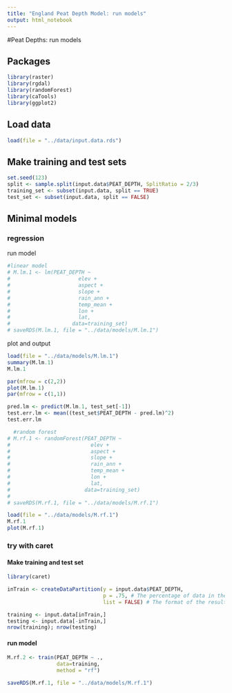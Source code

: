 ```yaml
---
title: "England Peat Depth Model: run models"
output: html_notebook
---
```


#Peat Depths: run models

## Packages 
```r
library(raster)
library(rgdal)
library(randomForest)
library(caTools)
library(ggplot2)
```

## Load data
```r
load(file = "../data/input.data.rds")
```


## Make training and test sets

```r
set.seed(123)
split <- sample.split(input.data$PEAT_DEPTH, SplitRatio = 2/3)
training_set <- subset(input.data, split == TRUE)
test_set <- subset(input.data, split == FALSE)
```


## Minimal models

### regression

run model
```r
#linear model
# M.lm.1 <- lm(PEAT_DEPTH ~ 
#                      elev + 
#                      aspect + 
#                      slope + 
#                      rain_ann + 
#                      temp_mean +
#                      lon +
#                      lat, 
#                    data=training_set)
# saveRDS(M.lm.1, file = "../data/models/M.lm.1")
```

plot and output
```r
load(file = "../data/models/M.lm.1")
summary(M.lm.1)
M.lm.1

par(mfrow = c(2,2))
plot(M.lm.1)
par(mfrow = c(1,1))

pred.lm <- predict(M.lm.1, test_set[-1])  
test.err.lm <- mean((test_set$PEAT_DEPTH - pred.lm)^2)  
test.err.lm
```


```r
  #random forest
# M.rf.1 <- randomForest(PEAT_DEPTH ~ 
#                          elev + 
#                          aspect + 
#                          slope + 
#                          rain_ann + 
#                          temp_mean +
#                          lon +
#                          lat, 
#                        data=training_set)  
# 
# saveRDS(M.rf.1, file = "../data/models/M.rf.1")
```


```r
load(file = "../data/models/M.rf.1")
M.rf.1
plot(M.rf.1)
```

### try with caret


#### Make training and test set
```r
library(caret)

inTrain <- createDataPartition(y = input.data$PEAT_DEPTH, 
                               p = .75, # The percentage of data in the training set
                               list = FALSE) # The format of the results

training <- input.data[inTrain,]
testing <- input.data[-inTrain,]
nrow(training); nrow(testing)
```

#### run model

```r
M.rf.2 <- train(PEAT_DEPTH ~ .,
                data=training, 
                method = "rf")

saveRDS(M.rf.1, file = "../data/models/M.rf.1")
```

